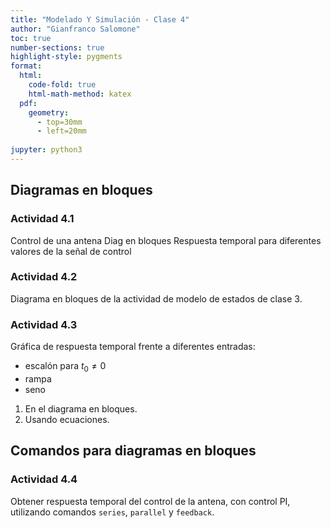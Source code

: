 ```yaml
---
title: "Modelado Y Simulación - Clase 4"
author: "Gianfranco Salomone"
toc: true
number-sections: true
highlight-style: pygments
format: 
  html: 
    code-fold: true
    html-math-method: katex
  pdf: 
    geometry: 
      - top=30mm
      - left=20mm
    
jupyter: python3
---
```



## Diagramas en bloques

### Actividad 4.1
Control de una antena
Diag en bloques
Respuesta temporal para diferentes valores de la señal de control

### Actividad 4.2
Diagrama en bloques de la actividad de modelo de estados de clase 3.

### Actividad 4.3
Gráfica de respuesta temporal frente a diferentes entradas:

* escalón para $t_0\neq0$
* rampa
* seno

1. En el diagrama en bloques.
2. Usando ecuaciones.

## Comandos para diagramas en bloques
### Actividad 4.4
Obtener respuesta temporal del control de la antena, con control PI, utilizando comandos `series`, `parallel` y `feedback`.
